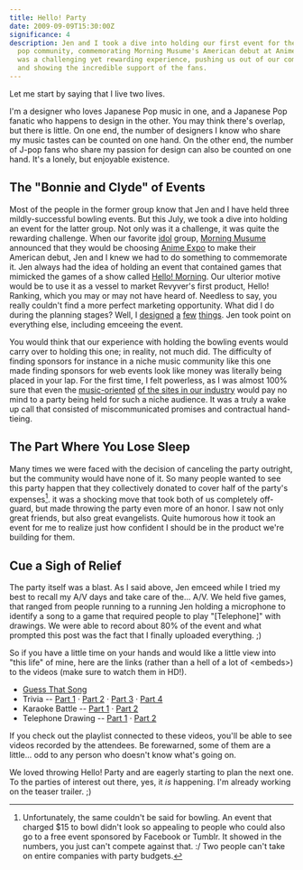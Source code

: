 ```yaml
---
title: Hello! Party
date: 2009-09-09T15:30:00Z
significance: 4
description: Jen and I took a dive into holding our first event for the Japanese
  pop community, commemorating Morning Musume's American debut at Anime Expo. It
  was a challenging yet rewarding experience, pushing us out of our comfort zone
  and showing the incredible support of the fans.
---
```


Let me start by saying that I live two lives.

I'm a designer who loves Japanese Pop music in one, and a Japanese Pop fanatic who happens to design in the other. You may think there's overlap, but there is little. On one end, the number of designers I know who share my music tastes can be counted on one hand. On the other end, the number of J-pop fans who share my passion for design can also be counted on one hand. It's a lonely, but enjoyable existence.

## The "Bonnie and Clyde" of Events

Most of the people in the former group know that Jen and I have held three mildly-successful bowling events. But this July, we took a dive into holding an event for the latter group. Not only was it a challenge, it was quite the rewarding challenge. When our favorite [idol][1] group, [Morning Musume][2] announced that they would be choosing [Anime Expo][3] to make their American debut, Jen and I knew we had to do something to commemorate it. Jen always had the idea of holding an event that contained games that mimicked the games of a show called [Hello! Morning][4]. Our ulterior motive would be to use it as a vessel to market Revyver's first product, Hello! Ranking, which you may or may not have heard of. Needless to say, you really couldn't find a more perfect marketing opportunity. What did I do during the planning stages? Well, I [designed][5] [a][6] [few][7] [things][8]. Jen took point on everything else, including emceeing the event.

You would think that our experience with holding the bowling events would carry over to holding this one; in reality, not much did. The difficulty of finding sponsors for instance in a niche music community like this one made finding sponsors for web events look like money was literally being placed in your lap. For the first time, I felt powerless, as I was almost 100% sure that even the [music-oriented][9] [of the sites in our industry][10] would pay no mind to a party being held for such a niche audience. It was a truly a wake up call that consisted of miscommunicated promises and contractual hand-tieing.

## The Part Where You Lose Sleep

Many times we were faced with the decision of canceling the party outright, but the community would have none of it. So many people wanted to see this party happen that they collectively donated to cover half of the party's expenses[^1]. it was a shocking move that took both of us completely off-guard, but made throwing the party even more of an honor. I saw not only great friends, but also great evangelists. Quite humorous how it took an event for me to realize just how confident I should be in the product we're building for them.

## Cue a Sigh of Relief

The party itself was a blast. As I said above, Jen emceed while I tried my best to recall my A/V days and take care of the... A/V. We held five games, that ranged from people running to a running Jen holding a microphone to identify a song to a game that required people to play "[Telephone]" with drawings. We were able to record about 80% of the event and what prompted this post was the fact that I finally uploaded everything. ;)

So if you have a little time on your hands and would like a little view into "this life" of mine, here are the links (rather than a hell of a lot of &lt;embeds&gt;) to the videos (make sure to watch them in HD!).

- [Guess That Song][12]
- Trivia -- [Part 1][13] &middot; [Part 2][14] &middot; [Part 3][15] &middot; [Part 4][16]
- Karaoke Battle -- [Part 1][17] &middot; [Part 2][18]
- Telephone Drawing -- [Part 1][19] &middot; [Part 2][20]

If you check out the playlist connected to these videos, you'll be able to see videos recorded by the attendees. Be forewarned, some of them are a little... odd to any person who doesn't know what's going on.

We loved throwing Hello! Party and are eagerly starting to plan the next one. To the parties of interest out there, yes, it _is_ happening. I'm already working on the teaser trailer. ;)

[^1]: Unfortunately, the same couldn't be said for bowling. An event that charged $15 to bowl didn't look so appealing to people who could also go to a free event sponsored by Facebook or Tumblr. It showed in the numbers, you just can't compete against that. :/ Two people can't take on entire companies with party budgets.

[1]: http://en.wikipedia.org/wiki/Japanese_idol
[2]: http://j-ongaku.org/wiki/Morning_Musume
[3]: http://www.anime-expo.org/
[4]: http://en.wikipedia.org/wiki/Hello!_Morning
[5]: http://party.hello-ranking.com/
[6]: http://www.flickr.com/photos/avalonstar/3770623951/
[7]: http://www.flickr.com/photos/avalonstar/3783538192/
[8]: http://www.flickr.com/photos/avalonstar/3770623941/
[9]: http://virb.com/
[10]: http://last.fm/
[11]: http://en.wikipedia.org/wiki/Chinese_whispers
[12]: https://www.youtube.com/watch?v=cPpxPuITjxI
[13]: https://www.youtube.com/watch?v=I486fUdhEc4
[14]: https://www.youtube.com/watch?v=gl8hyzQZTnU
[15]: https://www.youtube.com/watch?v=X_8hOwC7p8o
[16]: https://www.youtube.com/watch?v=3BSL0lAGNDg
[17]: https://www.youtube.com/watch?v=9Rp9qZ27G_U
[18]: https://www.youtube.com/watch?v=bg3rCcOMhjw
[19]: https://www.youtube.com/watch?v=TrFd6BWhD7c
[20]: https://www.youtube.com/watch?v=OgP8qDdJW8w

